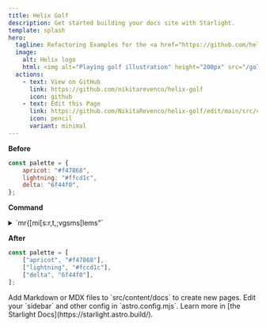 ```yaml
---
title: Helix Golf
description: Get started building your docs site with Starlight.
template: splash
hero:
  tagline: Refactoring Examples for the <a href="https://github.com/helix-editor/helix">Helix Editor</a>
  image:
    alt: Helix logo
    html: <img alt="Playing golf illustration" height="200px" src="/golf.svg" style="margin:auto;" />
  actions:
    - text: View on GitHub
      link: https://github.com/nikitarevenco/helix-golf
      icon: github
    - text: Edit this Page
      link: https://github.com/NikitaRevenco/helix-golf/edit/main/src/content/docs/index.mdx
      icon: pencil
      variant: minimal
---
```



<CardGrid stagger>
<Card title="Object into Array">

**Before**

```js
const palette = {
	apricot: "#f47868",
	lightning: "#ffcd1c",
	delta: "6f44f0",
};
```

**Command**

<details>

<summary>
`mr{[mi[s:<enter>r,t,;vgsms[lems"`
</summary>

1. Go inside of the object
1. `mr{[` to replace the surrounding `{` with `[`
1. `mi[` to select inside the entire array
1. `s` to enter select mode
1. `:` + `Enter` will place a cursor on every `:`
1. `r,` replaces each selection with a `,`
1. `t,` moves the cursor on each line to the ending comma
1. `;` collapses the selection around each cursor into a single selection
1. `vgs` selects each line excluding the final comma
1. `ms[` surrounds each individual selection with `[` to turn it into an array
1. `l` moves 1 character forward, replacing the selection with just a 1-width selection
1. `e` selects until the end of each word
1. `ms"` surrounds the items with double quotes to make strings

</details>

**After**

```js
const palette = [
	["apricot", "#f47868"],
	["lightning", "#fccd1c"],
	["delta", "6f44f0"],
];
```


</Card>
<Card title="Add new content">
	Add Markdown or MDX files to `src/content/docs` to create new pages.
</Card>
<Card title="Configure your site">
	Edit your `sidebar` and other config in `astro.config.mjs`.
</Card>
<Card title="Read the docs">
	Learn more in [the Starlight Docs](https://starlight.astro.build/).
</Card>
</CardGrid>
